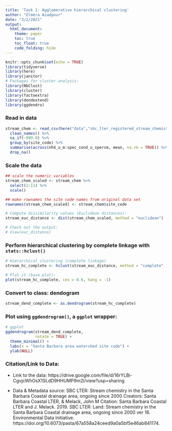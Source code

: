 ```yaml
---
title: 'Task 1: Agglomerative hierarchical clustering'
author: "Elmera Azadpour"
date: "3/2/2021"
output: 
  html_document: 
    theme: paper
    toc: true
    toc_float: true
    code_folding: hide
---
```


```r
knitr::opts_chunk$set(echo = TRUE)
library(tidyverse)
library(here)
library(janitor)
# Packages for cluster analysis:
library(NbClust)
library(cluster)
library(factoextra)
library(dendextend)
library(ggdendro)
```

### Read in data
```r
stream_chem <- read_csv(here("data","sbc_lter_registered_stream_chemistry.csv")) %>% 
  clean_names() %>% 
  na_if(-999.0) %>% 
  group_by(site_code) %>% 
  summarise(across(nh4_u_m:spec_cond_u_spercm, mean, na.rm = TRUE)) %>% 
  drop_na()
```

### Scale the data 
```r
## scale the numeric variables
stream_chem_scaled <- stream_chem %>% 
  select(2:11) %>% 
  scale()

## make rownames the site code names from original data set
rownames(stream_chem_scaled) <- stream_chem$site_code

# Compute dissimilarity values (Euclidean distances):
stream_euc_distance <- dist(stream_chem_scaled, method = "euclidean")

# Check out the output:
# View(euc_distance)
```

### Perform hierarchical clustering by complete linkage with `stats::hclust()`
```r
# Hierarchical clustering (complete linkage)
stream_hc_complete <- hclust(stream_euc_distance, method = "complete" )

# Plot it (base plot):
plot(stream_hc_complete, cex = 0.6, hang = -1)
```

### Convert to class: dendogram
```r
stream_dend_complete <- as.dendrogram(stream_hc_complete)
```

### Plot using `ggdendrogram()`, a `ggplot` wrapper: 
```r
# ggplot 
ggdendrogram(stream_dend_complete, 
             rotate = TRUE) +
  theme_minimal() +
  labs(x = "Santa Barbara area watershed site code") +
  ylab(NULL)
```


### Citation/Link to Data: 
+ Link to the data: https://drive.google.com/file/d/16rYLBi-CgvjcWhOsX1SLdD9HHUMP9m2l/view?usp=sharing

+ Data & Metadata source: 
SBC LTER: Stream chemistry in the Santa Barbara Coastal drainage area, ongoing since 2000
Creators: Santa Barbara Coastal LTER, & Melack, John M
Citation: Santa Barbara Coastal LTER and J. Melack. 2019. SBC LTER: Land: Stream chemistry in the Santa Barbara Coastal drainage area, ongoing since 2000 ver 16. Environmental Data Initiative. https://doi.org/10.6073/pasta/67a558a24ceed9a0a5bf5e46ab841174. 